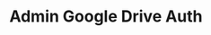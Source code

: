 ---
title: "Admin Google Drive Auth"
openapi: "GET /manage/admin/connector/google-drive/authorize/{credential_id}"
---